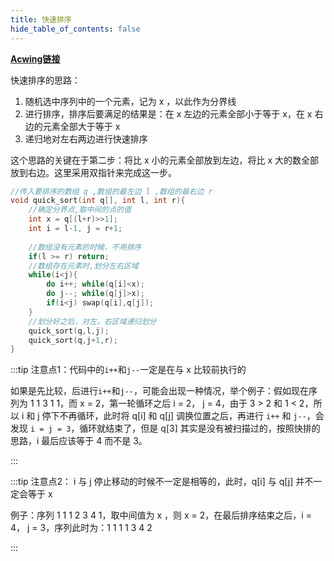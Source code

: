 ```yaml
---
title: 快速排序
hide_table_of_contents: false
---
```

[**Acwing链接**](https://www.acwing.com/activity/content/problem/content/819/)

快速排序的思路：
1. 随机选中序列中的一个元素，记为 x ，以此作为分界线
2. 进行排序，排序后要满足的结果是：在 x 左边的元素全部小于等于  x，在 x 右边的元素全部大于等于 x
3. 递归地对左右两边进行快速排序

这个思路的关键在于第二步：将比 x 小的元素全部放到左边，将比 x 大的数全部放到右边。这里采用双指针来完成这一步。

```cpp
//传入要排序的数组 q ,数组的最左边 l ,数组的最右边 r
void quick_sort(int q[], int l, int r){
    //确定分界点,取中间的点的值
    int x = q[(l+r)>>1];
    int i = l-1, j = r+1;
    
    //数组没有元素的时候，不用排序
    if(l >= r) return;
    //数组存在元素时,划分左右区域
    while(i<j){
        do i++; while(q[i]<x);
        do j--; while(q[j]>x);
        if(i<j) swap(q[i],q[j]);
    }
    //划分好之后，对左，右区域递归划分
    quick_sort(q,l,j);
    quick_sort(q,j+1,r);
}
```

:::tip 注意点1：代码中的`i++`和`j--`一定是在与 x 比较前执行的

如果是先比较，后进行`i++`和`j--`，可能会出现一种情况，举个例子：假如现在序列为 1 1 3 1 1，而 x = 2，第一轮循环之后 i = 2， j = 4，由于 3 > 2 和 1 < 2，所以 i 和 j 停下不再循环，此时将 q[i] 和 q[j] 调换位置之后，再进行 `i++` 和 `j--`，会发现 `i = j = 3`，循环就结束了，但是 q[3] 其实是没有被扫描过的，按照快排的思路，i 最后应该等于 4 而不是 3。

:::

:::tip 注意点2： i 与 j 停止移动的时候不一定是相等的，此时，q[i] 与 q[j] 并不一定会等于 x

例子：序列 1 1 1 2 3 4 1，取中间值为 x ，则 x = 2，在最后排序结束之后，i = 4， j = 3，序列此时为：1 1 1 1 3 4 2

:::